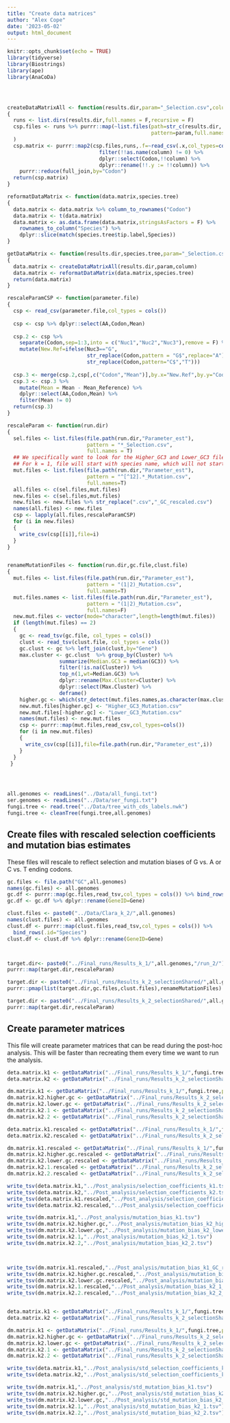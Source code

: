 ```yaml
---
title: "Create data matrices"
author: "Alex Cope"
date: '2023-05-02'
output: html_document
---
```


```r
knitr::opts_chunk$set(echo = TRUE)
library(tidyverse)
library(Biostrings)
library(ape)
library(AnaCoDa)




createDataMatrixAll <- function(results.dir,param="_Selection.csv",column = "Mean")
{
  runs <- list.dirs(results.dir,full.names = F,recursive = F)
  csp.files <- runs %>% purrr::map(~list.files(path=str_c(results.dir,.x,"/run_2/Parameter_est/"),
                                               pattern=param,full.names = T)
  )
  csp.matrix <- purrr::map2(csp.files,runs,.f=~read_csv(.x,col_types=cols()) %>% 
                              filter(!!as.name(column) != 0) %>%
                              dplyr::select(Codon,!!column) %>% 
                              dplyr::rename(!!.y := !!column)) %>% 
    purrr::reduce(full_join,by="Codon")
  return(csp.matrix)
}

reformatDataMatrix <- function(data.matrix,species.tree)
{
  data.matrix <- data.matrix %>% column_to_rownames("Codon")
  data.matrix <- t(data.matrix)
  data.matrix <- as.data.frame(data.matrix,stringsAsFactors = F) %>%
    rownames_to_column("Species") %>%
    dplyr::slice(match(species.tree$tip.label,Species))
}

getDataMatrix <- function(results.dir,species.tree,param="_Selection.csv",column = "Mean")
{
  data.matrix <- createDataMatrixAll(results.dir,param,column)
  data.matrix <- reformatDataMatrix(data.matrix,species.tree)
  return(data.matrix)
}

rescaleParamCSP <- function(parameter.file)
{
  csp <- read_csv(parameter.file,col_types = cols())
  
  csp <- csp %>% dplyr::select(AA,Codon,Mean)
  
  csp.2 <- csp %>% 
    separate(Codon,sep=1:3,into = c("Nuc1","Nuc2","Nuc3"),remove = F) %>% 
    mutate(New.Ref=ifelse(Nuc3=="G",
                          str_replace(Codon,pattern = "G$",replace="A"),
                          str_replace(Codon,pattern="C$","T")))
  
  csp.3 <- merge(csp.2,csp[,c("Codon","Mean")],by.x="New.Ref",by.y="Codon",suffix=c("","_Reference"),sort=F)
  csp.3 <- csp.3 %>% 
    mutate(Mean = Mean - Mean_Reference) %>% 
    dplyr::select(AA,Codon,Mean) %>% 
    filter(Mean != 0)
  return(csp.3)
}

rescaleParam <- function(run.dir)
{
  sel.files <- list.files(file.path(run.dir,"Parameter_est"),
                          pattern = "*_Selection.csv",
                          full.names = T)
  ## We specifically want to look for the Higher_GC3 and Lower_GC3 files in the k = 2 fits
  ## For k = 1, file will start with species name, which will not start with a 1 or 2.
  mut.files <- list.files(file.path(run.dir,"Parameter_est"),
                          pattern = "^[^12].*_Mutation.csv",
                          full.names=T)
  all.files <- c(sel.files,mut.files)
  new.files <- c(sel.files,mut.files)
  new.files <- new.files %>% str_replace(".csv","_GC_rescaled.csv")
  names(all.files) <- new.files
  csp <- lapply(all.files,rescaleParamCSP)
  for (i in new.files)
  {
    write_csv(csp[[i]],file=i)
  }
}


renameMutationFiles <- function(run.dir,gc.file,clust.file)
{
  mut.files <- list.files(file.path(run.dir,"Parameter_est"),
                          pattern = "(1|2)_Mutation.csv",
                          full.names=T)
  mut.files.names <- list.files(file.path(run.dir,"Parameter_est"),
                          pattern = "(1|2)_Mutation.csv",
                          full.names=F)
  new.mut.files <- vector(mode="character",length=length(mut.files))
  if (length(mut.files) == 2)
  {
    gc <- read_tsv(gc.file, col_types = cols())
    clust <- read_tsv(clust.file, col_types = cols())
    gc.clust <- gc %>% left_join(clust,by="Gene")
    max.cluster <- gc.clust  %>% group_by(Cluster) %>% 
                 summarize(Median.GC3 = median(GC3)) %>%
                 filter(!is.na(Cluster)) %>%
                 top_n(1,wt=Median.GC3) %>%
                 dplyr::rename(Max.Cluster=Cluster) %>%
                 dplyr::select(Max.Cluster) %>% 
                 deframe()
    higher.gc <- which(str_detect(mut.files.names,as.character(max.cluster)))
    new.mut.files[higher.gc] <- "Higher_GC3_Mutation.csv"
    new.mut.files[-higher.gc] <- "Lower_GC3_Mutation.csv"
    names(mut.files) <- new.mut.files
    csp <- purrr::map(mut.files,read_csv,col_types=cols())
    for (i in new.mut.files)
    {
      write_csv(csp[[i]],file=file.path(run.dir,"Parameter_est",i))
    }
  }
 } 





```

```r

all.genomes <- readLines("../Data/all_fungi.txt")
ser.genomes <- readLines("../Data/ser_fungi.txt")
fungi.tree <- read.tree("../Data/tree_with_cds_labels.nwk")
fungi.tree <- cleanTree(fungi.tree,all.genomes)
```

## Create files with rescaled selection coefficients and mutation bias estimates

These files will rescale to reflect selection and mutation biases of G vs. A or C vs. T ending codons.

```r

gc.files <- file.path("GC",all.genomes)
names(gc.files) <- all.genomes
gc.df <- purrr::map(gc.files,read_tsv,col_types = cols()) %>% bind_rows(.id="Species")
gc.df <- gc.df %>% dplyr::rename(GeneID=Gene)

clust.files <- paste0("../Data/Clara_k_2/",all.genomes)
names(clust.files) <- all.genomes
clust.df <- purrr::map(clust.files,read_tsv,col_types = cols()) %>% 
  bind_rows(.id="Species")
clust.df <- clust.df %>% dplyr::rename(GeneID=Gene)



target.dir<- paste0("../Final_runs/Results_k_1/",all.genomes,"/run_2/")
purrr::map(target.dir,rescaleParam)

target.dir <- paste0("../Final_runs/Results_k_2_selectionShared/",all.genomes,"/run_2/")
purrr::pmap(list(target.dir,gc.files,clust.files),renameMutationFiles)

target.dir <- paste0("../Final_runs/Results_k_2_selectionShared/",all.genomes,"/run_2/")
purrr::map(target.dir,rescaleParam)


```

## Create parameter matrices

This file will create parameter matrices that can be read during the post-hoc analysis. This will be faster than recreating them every time we want to run the analysis.

```r
deta.matrix.k1 <- getDataMatrix("../Final_runs/Results_k_1/",fungi.tree,param = "_Selection.csv",column = "Mean")
deta.matrix.k2 <- getDataMatrix("../Final_runs/Results_k_2_selectionShared/",fungi.tree,param = "1_Selection.csv",column = "Mean")

dm.matrix.k1 <- getDataMatrix("../Final_runs/Results_k_1/",fungi.tree,param = "_Mutation.csv",column = "Mean")
dm.matrix.k2.higher.gc <- getDataMatrix("../Final_runs/Results_k_2_selectionShared/",fungi.tree,param = "Higher_GC3_Mutation.csv",column = "Mean")
dm.matrix.k2.lower.gc <- getDataMatrix("../Final_runs/Results_k_2_selectionShared/",fungi.tree,param = "Lower_GC3_Mutation.csv",column = "Mean")
dm.matrix.k2.1 <- getDataMatrix("../Final_runs/Results_k_2_selectionShared/",fungi.tree,param = "1_Mutation.csv",column = "Mean")
dm.matrix.k2.2 <- getDataMatrix("../Final_runs/Results_k_2_selectionShared/",fungi.tree,param = "2_Mutation.csv",column = "Mean")

deta.matrix.k1.rescaled <- getDataMatrix("../Final_runs/Results_k_1/",fungi.tree,param = "_Selection_GC_rescaled.csv",column = "Mean")
deta.matrix.k2.rescaled <- getDataMatrix("../Final_runs/Results_k_2_selectionShared/",fungi.tree,param = "1_Selection_GC_rescaled.csv",column = "Mean")

dm.matrix.k1.rescaled <- getDataMatrix("../Final_runs/Results_k_1/",fungi.tree,param = "_Mutation_GC_rescaled.csv",column = "Mean")
dm.matrix.k2.higher.gc.rescaled <- getDataMatrix("../Final_runs/Results_k_2_selectionShared/",fungi.tree,param = "Higher_GC3_Mutation_GC_rescaled.csv",column = "Mean")
dm.matrix.k2.lower.gc.rescaled <- getDataMatrix("../Final_runs/Results_k_2_selectionShared/",fungi.tree,param = "Lower_GC3_Mutation_GC_rescaled.csv",column = "Mean")
dm.matrix.k2.1.rescaled <- getDataMatrix("../Final_runs/Results_k_2_selectionShared/",fungi.tree,param = "1_Mutation_GC_rescaled.csv",column = "Mean")
dm.matrix.k2.2.rescaled <- getDataMatrix("../Final_runs/Results_k_2_selectionShared/",fungi.tree,param = "2_Mutation_GC_rescaled.csv",column = "Mean")
```

```r

write_tsv(deta.matrix.k1,"../Post_analysis/selection_coefficients_k1.tsv")
write_tsv(deta.matrix.k2,"../Post_analysis/selection_coefficients_k2.tsv")
write_tsv(deta.matrix.k1.rescaled,"../Post_analysis/selection_coefficients_k1_GC_rescaled.tsv")
write_tsv(deta.matrix.k2.rescaled,"../Post_analysis/selection_coefficients_k2_GC_rescaled.tsv")

write_tsv(dm.matrix.k1,"../Post_analysis/mutation_bias_k1.tsv")
write_tsv(dm.matrix.k2.higher.gc,"../Post_analysis/mutation_bias_k2_higher_GC3.tsv")
write_tsv(dm.matrix.k2.lower.gc,"../Post_analysis/mutation_bias_k2_lower_GC3.tsv")
write_tsv(dm.matrix.k2.1,"../Post_analysis/mutation_bias_k2_1.tsv")
write_tsv(dm.matrix.k2.2,"../Post_analysis/mutation_bias_k2_2.tsv")



write_tsv(dm.matrix.k1.rescaled,"../Post_analysis/mutation_bias_k1_GC_rescaled.tsv")
write_tsv(dm.matrix.k2.higher.gc.rescaled,"../Post_analysis/mutation_bias_k2_higher_GC3_GC_rescaled.tsv")
write_tsv(dm.matrix.k2.lower.gc.rescaled,"../Post_analysis/mutation_bias_k2_lower_GC3_GC_rescaled.tsv")
write_tsv(dm.matrix.k2.1.rescaled,"../Post_analysis/mutation_bias_k2_1_GC_rescaled.tsv")
write_tsv(dm.matrix.k2.2.rescaled,"../Post_analysis/mutation_bias_k2_2_GC_rescaled.tsv")



```


```r
deta.matrix.k1 <- getDataMatrix("../Final_runs/Results_k_1/",fungi.tree,param = "_Selection.csv",column = "Std.Dev")
deta.matrix.k2 <- getDataMatrix("../Final_runs/Results_k_2_selectionShared/",fungi.tree,param = "1_Selection.csv",column = "Std.Dev")

dm.matrix.k1 <- getDataMatrix("../Final_runs/Results_k_1/",fungi.tree,param = "_Mutation.csv",column = "Std.Dev")
dm.matrix.k2.higher.gc <- getDataMatrix("../Final_runs/Results_k_2_selectionShared/",fungi.tree,param = "Higher_GC3_Mutation.csv",column = "Std.Dev")
dm.matrix.k2.lower.gc <- getDataMatrix("../Final_runs/Results_k_2_selectionShared/",fungi.tree,param = "Lower_GC3_Mutation.csv",column = "Std.Dev")
dm.matrix.k2.1 <- getDataMatrix("../Final_runs/Results_k_2_selectionShared/",fungi.tree,param = "1_Mutation.csv",column = "Std.Dev")
dm.matrix.k2.2 <- getDataMatrix("../Final_runs/Results_k_2_selectionShared/",fungi.tree,param = "2_Mutation.csv",column = "Std.Dev")

write_tsv(deta.matrix.k1,"../Post_analysis/std_selection_coefficients_k1.tsv")
write_tsv(deta.matrix.k2,"../Post_analysis/std_selection_coefficients_k2.tsv")

write_tsv(dm.matrix.k1,"../Post_analysis/std_mutation_bias_k1.tsv")
write_tsv(dm.matrix.k2.higher.gc,"../Post_analysis/std_mutation_bias_k2_higher_GC3.tsv")
write_tsv(dm.matrix.k2.lower.gc,"../Post_analysis/std_mutation_bias_k2_lower_GC3.tsv")
write_tsv(dm.matrix.k2.1,"../Post_analysis/std_mutation_bias_k2_1.tsv")
write_tsv(dm.matrix.k2.2,"../Post_analysis/std_mutation_bias_k2_2.tsv")

```